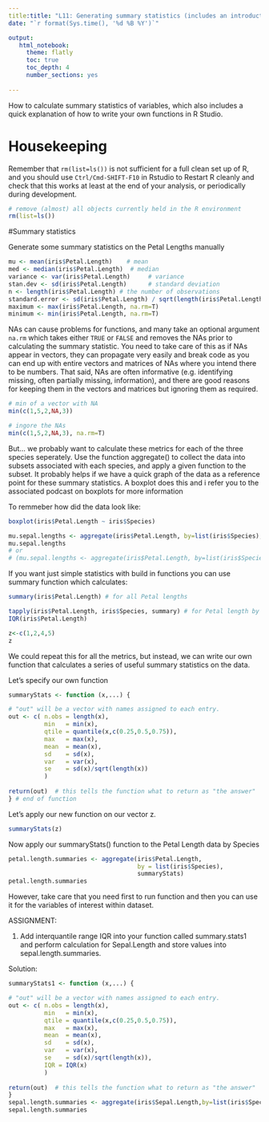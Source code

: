 ```yaml
---
title:title: "L11: Generating summary statistics (includes an introduction to writing your own functions)"
date: "`r format(Sys.time(), '%d %B %Y')`"

output:
   html_notebook:
     theme: flatly
     toc: true
     toc_depth: 4
     number_sections: yes
     
---
```



How to calculate summary statistics of variables, which also includes a quick explanation of how to write your own functions in R Studio.


# Housekeeping

Remember that `rm(list=ls())` is not sufficient for a full clean set up of R, and you should use `Ctrl/Cmd-SHIFT-F10` in Rstudio to Restart R cleanly and check that this works at least at the end of your analysis, or periodically during development.

```r
# remove (almost) all objects currently held in the R environment
rm(list=ls()) 
```




#Summary statistics

Generate some summary statistics on the Petal Lengths manually


```r
mu <- mean(iris$Petal.Length)    # mean
med <- median(iris$Petal.Length)  # median
variance <- var(iris$Petal.Length)     # variance
stan.dev <- sd(iris$Petal.Length)      # standard deviation
n <- length(iris$Petal.Length) # the number of observations
standard.error <- sd(iris$Petal.Length) / sqrt(length(iris$Petal.Length)) # SE of the mean
maximum <- max(iris$Petal.Length, na.rm=T)
minimum <- min(iris$Petal.Length, na.rm=T)
```

NAs can cause problems for functions, and many take an optional argument `na.rm` which takes either `TRUE` or `FALSE` and removes the NAs prior to calculating the summary statistic. You need to take care of this as if NAs appear in vectors, they can propagate very easily and break code as you can end up with entire vectors and matrices of NAs where you intend there to be numbers. That said, NAs are often informative (e.g. identifying missing, often partially missing, information), and there are good reasons for keeping them in the vectors and matrices but ignoring them as required. 

```r
# min of a vector with NA
min(c(1,5,2,NA,3))

# ingore the NAs
min(c(1,5,2,NA,3), na.rm=T)
```


But... we probably want to calculate these metrics for each of the three species seperately. Use the function aggregate() to collect the data into subsets associated with each species, and apply a given function to the subset. It probably helps if we have a quick graph of the data as a reference point for these summary statistics. A boxplot does this and i refer you to the
associated podcast on boxplots for more information

To remmeber how did the data look like:
```r
boxplot(iris$Petal.Length ~ iris$Species)
```

```r
mu.sepal.lengths <- aggregate(iris$Petal.Length, by=list(iris$Species), mean)
mu.sepal.lengths
# or
# (mu.sepal.lengths <- aggregate(iris$Petal.Length, by=list(iris$Species), mean))
```
If you want just simple statistics with build in functions you can use summary function which calculates: 

```r
summary(iris$Petal.Length) # for all Petal lengths

tapply(iris$Petal.Length, iris$Species, summary) # for Petal length by species
IQR(iris$Petal.Length)
```



```r
z<-c(1,2,4,5)
z
```


We could repeat this for all the metrics, but instead, we can write our own function that calculates a series of useful summary statistics on the data.

Let's specify our own function
```r
summaryStats <- function (x,...) {

# "out" will be a vector with names assigned to each entry.
out <- c( n.obs = length(x),
          min   = min(x),
          qtile = quantile(x,c(0.25,0.5,0.75)),
          max   = max(x),
          mean  = mean(x),
          sd    = sd(x),
          var   = var(x),
          se    = sd(x)/sqrt(length(x))
          )
          
return(out)  # this tells the function what to return as "the answer"
} # end of function

```

Let's apply our new function on our vector z.
```r
summaryStats(z)
```


Now apply our summaryStats() function to the Petal Length data by Species

```r
petal.length.summaries <- aggregate(iris$Petal.Length, 
                                    by = list(iris$Species), 
                                    summaryStats)
petal.length.summaries
```

However, take care that you need first to run function and then you can use it for the variables of interest within dataset.

ASSIGNMENT:

1. Add interquantile range IQR into your function called summary.stats1 and perform calculation for Sepal.Length and store values into sepal.length.summaries. 

Solution:


```r
summaryStats1 <- function (x,...) {

# "out" will be a vector with names assigned to each entry.
out <- c( n.obs = length(x),
          min   = min(x),
          qtile = quantile(x,c(0.25,0.5,0.75)),
          max   = max(x),
          mean  = mean(x),
          sd    = sd(x),
          var   = var(x),
          se    = sd(x)/sqrt(length(x)),
          IQR = IQR(x)
          )
          
return(out)  # this tells the function what to return as "the answer"
}
sepal.length.summaries <- aggregate(iris$Sepal.Length,by=list(iris$Species),summaryStats1)
sepal.length.summaries
```


